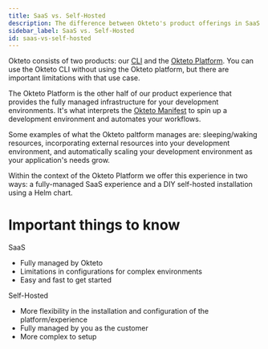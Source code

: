 ```yaml
---
title: SaaS vs. Self-Hosted
description: The difference between Okteto's product offerings in SaaS and Self-Hosted
sidebar_label: SaaS vs. Self-Hosted
id: saas-vs-self-hosted
---
```


Okteto consists of two products: our [CLI](/cloud/okteto-cli) and the [Okteto Platform](#). You can use the Okteto CLI without using the Okteto platform, but there are important limitations with that use case. 

The Okteto Platform is the other half of our product experience that provides the fully managed infrastructure for your development environments. It's what interprets the [Okteto Manifest](/reference/manifest) to spin up a development environment and automates your workflows. 

Some examples of what the Okteto paltform manages are: sleeping/waking resources, incorporating external resources into your development environment, and automatically scaling your development environment as your application's needs grow.

Within the context of the Okteto Platform we offer this experience in two ways: a fully-managed SaaS experience and a DIY self-hosted installation using a Helm chart.

# Important things to know

SaaS

- Fully managed by Okteto
- Limitations in configurations for complex environments
- Easy and fast to get started

Self-Hosted

- More flexibility in the installation and configuration of the platform/experience
- Fully managed by you as the customer
- More complex to setup